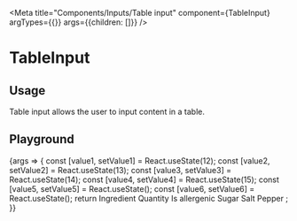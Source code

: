 
<Meta
  title="Components/Inputs/Table input"
  component={TableInput}
  argTypes={{}}
  args={{children: []}}
/>

# TableInput

## Usage

Table input allows the user to input content in a table.

## Playground

<Canvas>
  <Story name="Standard">
    {args => {
      const [value1, setValue1] = React.useState(12);
      const [value2, setValue2] = React.useState(13);
      const [value3, setValue3] = React.useState(14);
      const [value4, setValue4] = React.useState(15);
      const [value5, setValue5] = React.useState();
      const [value6, setValue6] = React.useState();
      return <TableInput {...args}>
        <TableInput.Header>
          <TableInput.HeaderCell rowTitle={true}>Ingredient</TableInput.HeaderCell>
          <TableInput.HeaderCell>Quantity</TableInput.HeaderCell>
          <TableInput.HeaderCell>Is allergenic</TableInput.HeaderCell>
        </TableInput.Header>
        <TableInput.Body>
          <TableInput.Row>
            <TableInput.Cell rowTitle={true}>Sugar</TableInput.Cell>
            <TableInput.Cell><TableInput.TextInput value={value1} onChange={setValue1} highlighted={true}/></TableInput.Cell>
            <TableInput.Cell><TableInput.NumberInput value={value2} onChange={setValue2}/></TableInput.Cell>
          </TableInput.Row>
          <TableInput.Row>
            <TableInput.Cell rowTitle={true}>Salt</TableInput.Cell>
            <TableInput.Cell><TableInput.TextInput value={value3} onChange={setValue3}/></TableInput.Cell>
            <TableInput.Cell><TableInput.NumberInput value={value4} onChange={setValue4} highlighted={true}/></TableInput.Cell>
          </TableInput.Row>
          <TableInput.Row>
            <TableInput.Cell rowTitle={true}>Pepper</TableInput.Cell>
            <TableInput.Cell><TableInput.TextInput value={value5} onChange={setValue5}/></TableInput.Cell>
            <TableInput.Cell><TableInput.NumberInput value={value6} onChange={setValue6}/></TableInput.Cell>
          </TableInput.Row>
        </TableInput.Body>
      </TableInput>;
    }}
  </Story>
</Canvas>

<ArgsTable story="Standard" />
